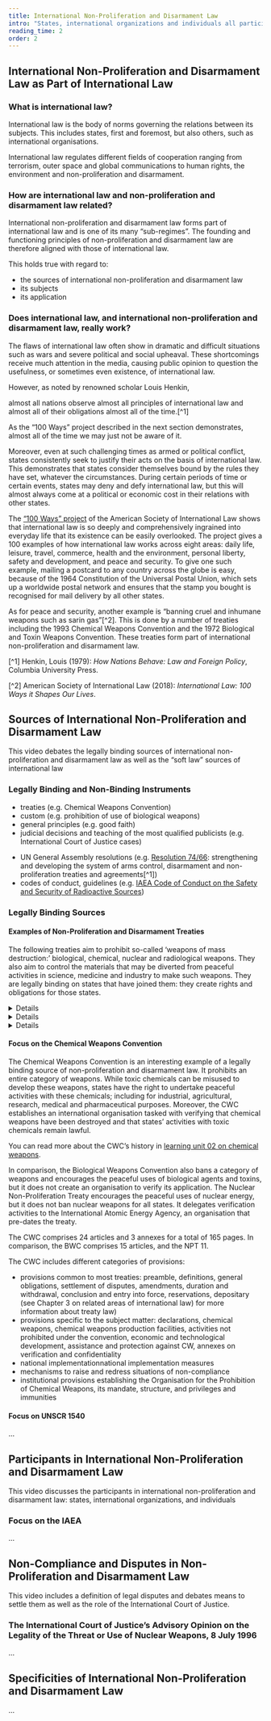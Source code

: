 ```yaml
---
title: International Non-Proliferation and Disarmament Law
intro: "States, international organizations and individuals all participate in international non-proliferation and disarmament law as it forms part of international law. Its sources are either legally binding, such as treaties, or non-binding instruments. Learn more about the function of international non-proliferation and disarmament law and get to know specific participants such as the International Court of Justice in this chapter."
reading_time: 2
order: 2
---
```


## International Non-Proliferation and Disarmament Law as Part of International Law

### What is international law?

International law is the body of norms governing the relations between its subjects. This includes states, first and foremost, but also others, such as international organisations.

International law regulates different fields of cooperation ranging from terrorism, outer space and global communications to human rights, the environment and non-proliferation and disarmament.

### How are international law and non-proliferation and disarmament law related?

International non-proliferation and disarmament law forms part of international law and is one of its many “sub-regimes”. The founding and functioning principles of non-proliferation and disarmament law are therefore aligned with those of international law.

This holds true with regard to:
- the sources of international non-proliferation and disarmament law
- its subjects
- its application

### Does international law, and international non-proliferation and disarmament law, really work?

The flaws of international law often show in dramatic and difficult situations such as wars and severe political and social upheaval. These shortcomings receive much attention in the media, causing public opinion to question the usefulness, or sometimes even existence, of international law.

However, as noted by renowned scholar Louis Henkin,

<Quote type="Document">
almost all nations observe almost all principles of international law and almost all of their obligations almost all of the time.[^1]
</Quote>

As the “100 Ways” project described in the next section demonstrates, almost all of the time we may just not be aware of it.

Moreover, even at such challenging times as armed or political conflict, states consistently seek to justify their acts on the basis of international law. This demonstrates that states consider themselves bound by the rules they have set, whatever the circumstances.
During certain periods of time or certain events, states may deny and defy international law, but this will almost always come at a political or economic cost in their relations with other states.

The [“100 Ways” project](https://www.asil.org/resources/100Ways) of the American Society of International Law shows that international law is so deeply and comprehensively ingrained into everyday life that its existence can be easily overlooked. The project gives a 100 examples of how international law works across eight areas: daily life, leisure, travel, commerce, health and the environment, personal liberty, safety and development, and peace and security.
To give one such example, mailing a postcard to any country across the globe is easy, because of the 1964 Constitution of the Universal Postal Union, which sets up a worldwide postal network and ensures that the stamp you bought is recognised for mail delivery by all other states.

As for peace and security, another example is “banning cruel and inhumane weapons such as sarin gas”[^2]. This is done by a number of treaties including the 1993 Chemical Weapons Convention and the 1972 Biological and Toxin Weapons Convention. These treaties form part of international non-proliferation and disarmament law.

[^1] Henkin, Louis (1979): *How Nations Behave: Law and Foreign Policy*, Columbia University Press.

[^2] American Society of International Law (2018): *International Law: 100 Ways it Shapes Our Lives*.

## Sources of International Non-Proliferation and Disarmament Law

This video debates the legally binding sources of international non-proliferation and disarmament law as well as the “soft law” sources of international law

<LectureVideo lu="lu17" vl="vl1-1" provider="video-stream"/>

### Legally Binding and Non-Binding Instruments

<FlipCards>
<Card front="Binding or “hard law”: creates obligations and rights">

- treaties (e.g. Chemical Weapons Convention)
- custom (e.g. prohibition of use of biological weapons)
- general principles (e.g. good faith)
- judicial decisions and teaching of the most qualified publicists (e.g. International Court of Justice cases)

</Card>

<Card front="Non-binding or “soft law”: gives guidance and recommendations and may be incorporated into legally binding instruments">

- UN General Assembly resolutions (e.g. [Resolution 74/66](https://digitallibrary.un.org/record/3846746): strengthening and developing the system of arms control, disarmament and non-proliferation treaties and agreements[^1])
- codes of conduct, guidelines (e.g. [IAEA Code of Conduct on the Safety and Security of Radioactive Sources](https://www.iaea.org/publications/6956/code-of-conduct-on-the-safety-and-security-of-radioactive-sources))

</Card>
</FlipCards>

### Legally Binding Sources

#### Examples of Non-Proliferation and Disarmament Treaties

The following treaties aim to prohibit so-called ‘weapons of mass destruction:’ biological, chemical, nuclear and radiological weapons. They also aim to control the materials that may be diverted from peaceful activities in science, medicine and industry to make such weapons. They are legally binding on states that have joined them: they create rights and obligations for those states.

<Details summary="Biological weapons and materials">
- 1925 Protocol for the Prohibition of Asphyxiating, Poisonous or Other Gases, and of Bacteriological Methods of Warfare
- 1972 Convention on the prohibition of the development, production and stockpiling of bacteriological (biological) and toxin weapons and on their destruction (BWC)

See also [LU 03: Biological Weapons](https://nonproliferation-elearning.eu/learningunits/biological-weapons/)
</Details>

<Details summary="Chemical weapons and materials">
- 1925 Protocol for the Prohibition of Asphyxiating, Poisonous or Other Gases, and of Bacteriological Methods of Warfare
- 1993 Convention on the prohibition of the development, production, stockpiling and use of chemical weapons and on their destruction (CWC)

See also [LU 02: Chemical Weapons](https://nonproliferation-elearning.eu/learningunits/chemical-weapons/)
</Details>

<Details summary="Nuclear and other radioactive material">
- 1956 Statute of the International Atomic Energy Agency
- 1968 Treaty on the Non-Proliferation of Nuclear Weapons (NPT), and regional nuclear weapons free zones treaties
- 1980 Convention on the Physical Protection of Nuclear Material (CPPNM)
- 1996 Comprehensive Nuclear-Test-Ban Treaty (CTBT)
- 2005 International Convention for the Suppression of Acts of Nuclear Terrorism (ICSANT)
- 2017 Treaty on the Prohibition of Nuclear Weapons (TPNW)

See also [LU 05: Nuclear Weapons II](https://nonproliferation-elearning.eu/learningunits/nuclear-weapons-II/) and [LU 07: CBRN Terrorism](https://nonproliferation-elearning.eu/learningunits/cbrn-terrorism/) 
</Details>

#### Focus on the Chemical Weapons Convention

The <Term t="CWC">Chemical Weapons Convention</Term> is an interesting example of a legally binding source of non-proliferation and disarmament law. It prohibits an entire category of weapons. While toxic chemicals can be misused to develop these weapons, states have the right to undertake peaceful activities with these chemicals; including for industrial, agricultural, research, medical and pharmaceutical purposes. Moreover, the CWC establishes an international organisation tasked with verifying that chemical weapons have been destroyed and that states’ activities with toxic chemicals remain lawful.

You can read more about the CWC’s history in [learning unit 02 on chemical weapons](https://nonproliferation-elearning.eu/learningunits/chemical-weapons/).
   
In comparison, the <Term t="BWC">Biological Weapons Convention</Term> also bans a category of weapons and encourages the peaceful uses of biological agents and toxins, but it does not create an organisation to verify its application. The <Term t="NPT">Nuclear Non-Proliferation Treaty</Term> encourages the peaceful uses of nuclear energy, but it does not ban nuclear weapons for all states. It delegates verification activities to the <Term t="IAEA">International Atomic Energy Agency</Term>, an organisation that pre-dates the treaty.

The CWC comprises 24 articles and 3 annexes for a total of 165 pages. In comparison, the BWC comprises 15 articles, and the NPT 11.

The CWC includes different categories of provisions:
- provisions common to most treaties: preamble, definitions, general obligations, settlement of disputes, amendments, duration and withdrawal, conclusion and entry into force, reservations, depositary (see Chapter 3 on related areas of international law) for more information about treaty law)
- provisions specific to the subject matter: declarations, chemical weapons, chemical weapons production facilities, activities not prohibited under the convention, economic and technological development, assistance and protection against CW, annexes on verification and confidentiality
- national implementation<Term t="national implementation">national implementation</Term> measures
- mechanisms to raise and redress situations of non-compliance
- institutional provisions establishing the Organisation for the Prohibition of Chemical Weapons, its mandate, structure, and privileges and immunities   

#### Focus on UNSCR 1540

...

## Participants in International Non-Proliferation and Disarmament Law

This video discusses the participants in international non-proliferation and disarmament law: states, international organizations, and individuals

<LectureVideo lu="lu17" vl="vl1-2" provider="video-stream"/>

### Focus on the IAEA

...

## Non-Compliance and Disputes in Non-Proliferation and Disarmament Law

This video includes a definition of legal disputes and debates means to settle them as well as the role of the International Court of Justice.

<LectureVideo lu="lu17" vl="vl1-3" provider="video-stream"/>

### The International Court of Justice’s Advisory Opinion on the Legality of the Threat or Use of Nuclear Weapons, 8 July 1996

...

## Specificities of International Non-Proliferation and Disarmament Law

...

<LectureVideo lu="lu17" vl="vl1-4" provider="video-stream"/>